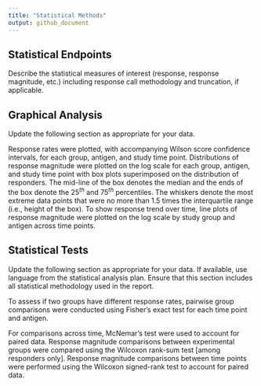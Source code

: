 ```yaml
---
title: "Statistical Methods"
output: github_document
---
```


<!-- background.md is generated from the RMARKDOWN file, background.Rmd.
Please edit that file. -->

<!-- this file was adapted from VISCtemplates {{pkg_ver}}. -->

## Statistical Endpoints

Describe the statistical measures of interest (response, response magnitude, etc.) 
including response call methodology and truncation, if applicable.

## Graphical Analysis

Update the following section as appropriate for your data. 

Response rates were plotted, with accompanying Wilson score confidence intervals, 
for each group, antigen, and study time point. 
Distributions of response magnitude were plotted on the log scale for each 
group, antigen, and study time point with box plots superimposed on the 
distribution of responders. 
The mid-line of the box denotes the median and the ends of the box denote 
the $25^{th}$ and $75^{th}$ percentiles. 
The whiskers denote the most extreme data points that were no more than 1.5 
times the interquartile range (i.e., height of the box). 
To show response trend over time, line plots of response magnitude were plotted 
on the log scale by study group and antigen across time points.

## Statistical Tests

Update the following section as appropriate for your data. If available, use 
language from the statistical analysis plan. Ensure that this section includes 
all statistical methodology used in the report.

To assess if two groups have different response rates, pairwise group 
comparisons were conducted using Fisher’s exact test for each time point and 
antigen. 

For comparisons across time, McNemar's test were used to account for paired data. 
Response magnitude comparisons between experimental groups were compared using 
the Wilcoxon rank-sum test [among responders only]. 
Response magnitude comparisons between time points were performed using the 
Wilcoxon signed-rank test to account for paired data. 

